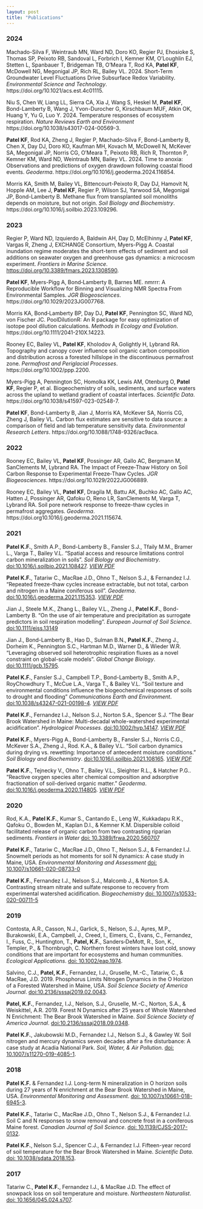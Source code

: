 ```yaml
---
layout: post
title: "Publications"
---
```


### 2024

Machado-Silva F, Weintraub MN, Ward ND, Doro KO, Regier PJ, Ehosioke S, Thomas SP, Peixoto RB, Sandoval L, Forbrich I, Kemner KM, O'Loughlin EJ, Stetten L, Spanbauer T, Bridgeman TB, O'Meara T, Rod KA, **Patel KF**, McDowell NG, Megonigal JP, Rich RL, Bailey VL. 2024. Short-Term Groundwater Level Fluctuations Drive Subsurface Redox Variability. *Environmental Science and Technology*. https://doi.org/10.1021/acs.est.4c01115.

Niu S, Chen W, Liang LL, Sierra CA, Xia J, Wang S, Heskel M, **Patel KF**, Bond-Lamberty B, Wang J, Yvon-Durocher G, Kirschbaum MUF, Atkin OK, Huang Y, Yu G, Luo Y. 2024. Temperature responses of ecosystem respiration. *Nature Reviews Earth and Environment* https://doi.org/10.1038/s43017-024-00569-3.

**Patel KF**, Rod KA, Zheng J, Regier P, Machado-Silva F, Bond-Lamberty B, Chen X, Day DJ, Doro KO, Kaufman MH, Kovach M, McDowell N, McKever SA, Megonigal JP, Norris CG, O'Meara T, Peixoto RB, Rich R, Thornton P, Kemner KM, Ward ND, Weintraub MN, Bailey VL. 2024. Time to anoxia: Observations and predictions of oxygen drawdown following coastal flood events. *Geoderma*. https://doi.org/10.1016/j.geoderma.2024.116854. 

Morris KA, Smith M, Bailey VL, Bittencourt-Peixoto R, Day DJ, Hamovit N, Hopple AM, Lee J, **Patel KF**, Regier P, Wilson SJ, Yarwood SA, Megonigal JP, Bond-Lamberty B. Methane flux from transplanted soil monoliths depends on moisture, but not origin. *Soil Biology and Biochemistry*. https://doi.org/10.1016/j.soilbio.2023.109296.


### 2023

Regier P, Ward ND, Izquierdo A, Baldwin AH, Day D, McElhinny J, **Patel KF**, Vargas R, Zheng J, EXCHANGE Consortium, Myers-Pigg A. Coastal inundation regime moderates the short-term effects of sediment and soil additions on seawater oxygen and greenhouse gas dynamics: a microcosm experiment. *Frontiers in Marine Science*. [https://doi.org/10.3389/fmars.2023.1308590]().

**Patel KF**, Myers-Pigg A, Bond‐Lamberty B, Barnes ME. nmrrr: A Reproducible Workflow for Binning and Visualizing NMR Spectra From Environmental Samples. *JGR Biogeosciences*. https://doi.org/10.1029/2023JG007768.

Morris KA, Bond‐Lamberty BP, Day DJ, **Patel KF**, Pennington SC, Ward ND, von Fischer JC. PoolDilutionR: An R package for easy optimization of isotope pool dilution calculations. *Methods in Ecology and Evolution*. https://doi.org/10.1111/2041-210X.14223.

Rooney EC, Bailey VL, **Patel KF**, Kholodov A, Golightly H, Lybrand RA. Topography and canopy cover influence soil organic carbon composition and distribution across a forested hillslope in the discontinuous permafrost zone. *Permafrost and Periglacial Processes*. https://doi.org/10.1002/ppp.2200.

Myers-Pigg A, Pennington SC, Homolka KK, Lewis AM, Otenburg O, **Patel KF**, Regier P, et al. Biogeochemistry of soils, sediments, and surface waters across the upland to wetland gradient of coastal interfaces. *Scientific Data*. https://doi.org/10.1038/s41597-023-02548-7.

**Patel KF**, Bond-Lamberty B, Jian J, Morris KA, McKever SA, Norris CG, Zheng J, Bailey VL. Carbon flux estimates are sensitive to data source: a comparison of field and lab temperature sensitivity data. *Environmental Research Letters*. https://doi.org/10.1088/1748-9326/ac9aca.


### 2022 

Rooney EC, Bailey VL, **Patel KF**, Possinger AR, Gallo AC, Bergmann M, SanClements M, Lybrand RA. The Impact of Freeze‐Thaw History on Soil Carbon Response to Experimental Freeze‐Thaw Cycles. *JGR Biogeosciences*. https://doi.org/10.1029/2022JG006889. 

Rooney EC, Bailey VL, **Patel KF**, Dragila M, Battu AK, Buchko AC, Gallo AC, Hatten J, Possinger AR, Qafoku O, Reno LR, SanClements M, Varga T, Lybrand RA. Soil pore network response to freeze-thaw cycles in permafrost aggregates. *Geoderma*. https://doi.org10.1016/j.geoderma.2021.115674.


### 2021

**Patel K.F.**, Smith A.P., Bond-Lamberty B., Fansler S.J., Tfaily M.M., Bramer L., Varga T., Bailey V.L. "Spatial access and resource limitations control carbon mineralization in soils". *Soil Biology and Biochemistry*. [doi:10.1016/j.soilbio.2021.108427](https://doi.org/10.1016/j.soilbio.2021.108427). *[VIEW PDF](https://github.com/kaizadp/kaizadp.github.io/blob/master/pdfs/Patel2021_SpatialAccess.pdf)*


**Patel K.F.**, Tatariw C., MacRae J.D., Ohno T., Nelson S.J., & Fernandez I.J. "Repeated freeze-thaw cycles increase extractable, but not total, carbon and nitrogen in a Maine coniferous soil". *Geoderma*. [doi:10.1016/j.geoderma.2021.115353](https://doi.org/10.1016/j.geoderma.2021.115353). *[VIEW PDF](https://github.com/kaizadp/kaizadp.github.io/blob/master/pdfs/Patel2021_freezethaw_incubation.pdf)*


Jian J., Steele M.K., Zhang L., Bailey V.L., Zheng J., **Patel K.F.**, Bond-Lamberty B. "On the use of air temperature and precipitation as surrogate predictors in soil respiration modelling". *European Journal of Soil Science*. [doi:10.1111/ejss.13149](https://doi.org/10.1111/ejss.13149)


Jian J., Bond-Lamberty B., Hao D., Sulman B.N., **Patel K.F.**, Zheng J., Dorheim K., Pennington S.C., Hartman M.D., Warner D., & Wieder W.R. "Leveraging observed soil heterotrophic respiration fluxes as a novel constraint on global-scale models". *Global Change Biology*. [doi:10.1111/gcb.15795](https://doi.org/10.1111/gcb.15795). 


**Patel K.F.**, Fansler S.J., Campbell T.P., Bond-Lamberty B., Smith A.P., RoyChowdhury T., McCue L.A., Varga T., & Bailey V.L. "Soil texture and environmental conditions influence the biogeochemical responses of soils to drought and flooding" *Communications Earth and Environment*. [doi:10.1038/s43247-021-00198-4](https://doi.org/10.1038/s43247-021-00198-4). *[VIEW PDF](https://github.com/kaizadp/kaizadp.github.io/blob/master/pdfs/Patel2021_3Soils_drought_flood.pdf)*


**Patel K.F.**, Fernandez I.J., Nelson S.J., Norton S.A., Spencer S.J. "The Bear Brook Watershed in Maine: Multi-decadal whole-watershed experimental acidification". *Hydrological Processes*. [doi:10.1002/hyp.14147](https://doi.org/10.1002/hyp.14147). *[VIEW PDF](https://github.com/kaizadp/kaizadp.github.io/blob/master/pdfs/Patel%202021.%20BBWM%20data%20note%20HyP.pdf)*


**Patel K.F.**, Myers-Pigg A., Bond-Lamberty B., Fansler S.J., Norris C.G., McKever S.A., Zheng J., Rod. K.A., & Bailey V.L. "Soil carbon dynamics during drying vs. rewetting: Importance of antecedent moisture conditions." *Soil Biology and Biochemistry*. [doi:10.1016/j.soilbio.2021.108165](https://doi.org/10.1016/j.soilbio.2021.108165). *[VIEW PDF](https://github.com/kaizadp/kaizadp.github.io/blob/master/pdfs/Patel%202021.%20Soil%20carbon%20hysteresis%20antecedent%20moisture.pdf)*


**Patel K.F.**, Tejnecky V., Ohno T., Bailey V.L., Sleighter R.L., & Hatcher P.G.. "Reactive oxygen species alter chemical composition and adsorptive fractionation of soil-derived organic matter." *Geoderma*. [doi:10.1016/j.geoderma.2020.114805](https://doi.org/10.1016/j.geoderma.2020.114805). *[VIEW PDF](https://github.com/kaizadp/kaizadp.github.io/blob/master/pdfs/Patel%202020.%20Fenton%20SOM%20adsorption.pdf)*


### 2020

Rod, K.A., **Patel K.F.**, Kumar S., Cantando E., Leng W., Kukkadapu R.K., Qafoku O., Bowden M., Kaplan D.I., & Kemner K.M. Dispersible colloid facilitated release of organic carbon from two contrasting riparian sediments. *Frontiers in Water* [doi: 10.3389/frwa.2020.560707](https://doi.org/10.3389/frwa.2020.560707)

**Patel K.F.**, Tatariw C., MacRae J.D., Ohno T., Nelson S.J., & Fernandez I.J. Snowmelt periods as hot moments for soil N dynamics: A case study in Maine, USA. *Environmental Monitoring and Assessment* [doi: 10.1007/s10661-020-08733-0](https://doi.org/10.1007/s10661-020-08733-0)

**Patel K.F.**, Fernandez I.J., Nelson S.J., Malcomb J., & Norton S.A. Contrasting stream nitrate and sulfate response to recovery from experimental watershed acidification. *Biogeochemistry* [doi: 10.1007/s10533-020-00711-5](https://doi.org/10.1007/s10533-020-00711-5)



### 2019	

Contosta, A.R., Casson, N.J., Garlick, S., Nelson, S.J., Ayres, M.P., Burakowski, E.A., Campbell, J., Creed, I., Eimers, C., Evans, C., Fernandez, I., Fuss, C., Huntington, T., **Patel, K.F.**, Sanders‐DeMott, R., Son, K., Templer, P., & Thornbrugh, C. Northern forest winters have lost cold, snowy conditions that are important for ecosystems and human communities. *Ecological Applications*. [doi: 10.1002/eap.1974](https://doi.org/10.1002/eap.1974).

Salvino, C.J., **Patel, K.F.**, Fernandez, I.J., Gruselle, M.-C., Tatariw, C., & MacRae, J.D. 2019. Phosphorus Limits Nitrogen Dynamics in the O Horizon of a Forested Watershed in Maine, USA. *Soil Science Society of America Journal*. [doi:10.2136/sssaj2019.02.0043](https://doi.org/10.2136/sssaj2019.02.0043).


**Patel, K.F.**, Fernandez, I.J., Nelson, S.J., Gruselle, M.-C., Norton, S.A., & Weiskittel, A.R. 2019. Forest N Dynamics after 25 years of Whole Watershed N Enrichment: The Bear Brook Watershed in Maine. *Soil Science Society of America Journal*. [doi:10.2136/sssaj2018.09.0348](https://doi.org/10.2136/sssaj2018.09.0348).


**Patel K.F.**, Jakubowski M.D., Fernandez I.J., Nelson S.J., & Gawley W. Soil nitrogen and mercury dynamics seven decades after a fire disturbance: A case study at Acadia National Park. *Soil, Water, & Air Pollution*. [doi: 10.1007/s11270-019-4085-1](https://doi.org/10.1007/s11270-019-4085-1).


### 2018		

**Patel K.F.** & Fernandez I.J. Long-term N mineralization in O horizon soils during 27 years of N enrichment at the Bear Brook Watershed in Maine, USA. *Environmental Monitoring and Assessment*. [doi: 10.1007/s10661-018-6945-3](https://doi.org/10.1007/s10661-018-6945-3).

**Patel K.F.**, Tatariw C., MacRae J.D., Ohno T., Nelson S.J., & Fernandez I.J. Soil C and N responses to snow removal and concrete frost in a coniferous Maine forest. *Canadian Journal of Soil Science*. [doi: 10.1139/CJSS-2017-0132](https://doi.org/10.1139/CJSS-2017-0132).

**Patel K.F.**, Nelson S.J., Spencer C.J., & Fernandez I.J. Fifteen-year record of soil temperature for the Bear Brook Watershed in Maine. *Scientific Data*. [doi: 10.1038/sdata.2018.153](https://doi.org/10.1038/sdata.2018.153).

### 2017

Tatariw C., **Patel K.F.**, Fernandez I.J., & MacRae J.D. The effect of snowpack loss on soil temperature and moisture. *Northeastern Naturalist*. [doi: 10.1656/045.024.s707](https://doi.org/10.1656/045.024.s707).

